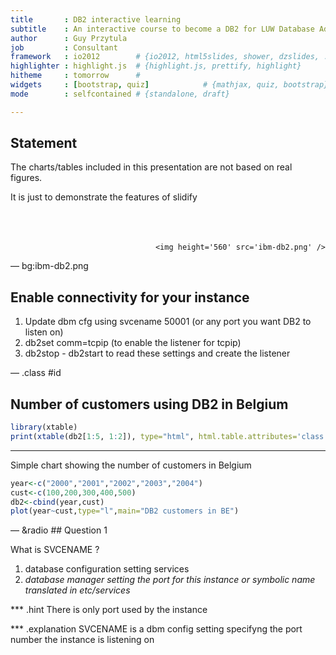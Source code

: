 ```yaml
---
title       : DB2 interactive learning 
subtitle    : An interactive course to become a DB2 for LUW Database Administrator
author      : Guy Przytula
job         : Consultant 
framework   : io2012        # {io2012, html5slides, shower, dzslides, ...}
highlighter : highlight.js  # {highlight.js, prettify, highlight}
hitheme     : tomorrow      # 
widgets     : [bootstrap, quiz]            # {mathjax, quiz, bootstrap}
mode        : selfcontained # {standalone, draft}

---
```


## Statement

The charts/tables included in this presentation are not based on real figures.

It is just to demonstrate the features of slidify
<br/>
<br/>
<br/>
<br/>

<div style='text-align: right;'>
    <img height='560' src='ibm-db2.png' />
</div>

--- bg:ibm-db2.png

## Enable connectivity  for your instance

1. Update dbm cfg using svcename 50001   (or any port you want DB2 to listen on)
2. db2set comm=tcpip     (to enable the listener for tcpip)
3. db2stop - db2start to read these settings and create the listener

--- .class #id 

## Number of customers using DB2 in Belgium

```r
library(xtable)
print(xtable(db2[1:5, 1:2]), type="html", html.table.attributes='class:mytable')
```

---

Simple chart showing the number of customers in Belgium

```r

year<-c("2000","2001","2002","2003","2004")
cust<-c(100,200,300,400,500)
db2<-cbind(year,cust)
plot(year~cust,type="l",main="DB2 customers in BE")
```

--- &radio
## Question 1

What is SVCENAME ?

1. database configuration setting services
2. _database manager setting the port for this instance or symbolic name translated in etc/services_

*** .hint
There is only port used by the instance

*** .explanation
SVCENAME is a dbm config setting specifyng the port number the instance is listening on








